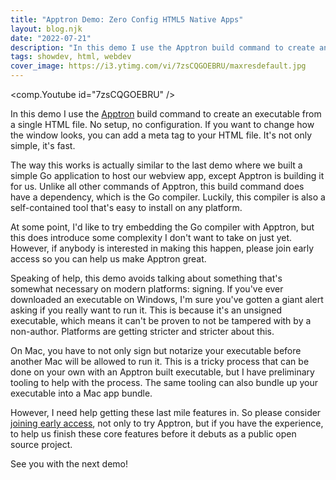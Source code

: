 ```yaml
---
title: "Apptron Demo: Zero Config HTML5 Native Apps"
layout: blog.njk
date: "2022-07-21"
description: "In this demo I use the Apptron build command to create an executable from a single HTML file."
tags: showdev, html, webdev
cover_image: https://i3.ytimg.com/vi/7zsCQGOEBRU/maxresdefault.jpg
---
```

<comp.Youtube id="7zsCQGOEBRU" />

In this demo I use the [Apptron](https://progrium.com/blog/apptron-announcement/) build command to create an executable from a single HTML file. No setup, no configuration. If you want to change how the window looks, you can add a meta tag to your HTML file. It's not only simple, it's fast.

The way this works is actually similar to the last demo where we built a simple Go application to host our webview app, except Apptron is building it for us. Unlike all other commands of Apptron, this build command does have a dependency, which is the Go compiler. Luckily, this compiler is also a self-contained tool that's easy to install on any platform. 

At some point, I'd like to try embedding the Go compiler with Apptron, but this does introduce some complexity I don't want to take on just yet. However, if anybody is interested in making this happen, please join early access so you can help us make Apptron great.

Speaking of help, this demo avoids talking about something that's somewhat necessary on modern platforms: signing. If you've ever downloaded an executable on Windows, I'm sure you've gotten a giant alert asking if you really want to run it. This is because it's an unsigned executable, which means it can't be proven to not be tampered with by a non-author. Platforms are getting stricter and stricter about this.

On Mac, you have to not only sign but notarize your executable before another Mac will be allowed to run it. This is a tricky process that can be done on your own with an Apptron built executable, but I have preliminary tooling to help with the process. The same tooling can also bundle up your executable into a Mac app bundle. 

However, I need help getting these last mile features in. So please consider [joining early access](https://tractor.dev/apptron/), not only to try Apptron, but if you have the experience, to help us finish these core features before it debuts as a public open source project. 

See you with the next demo!

